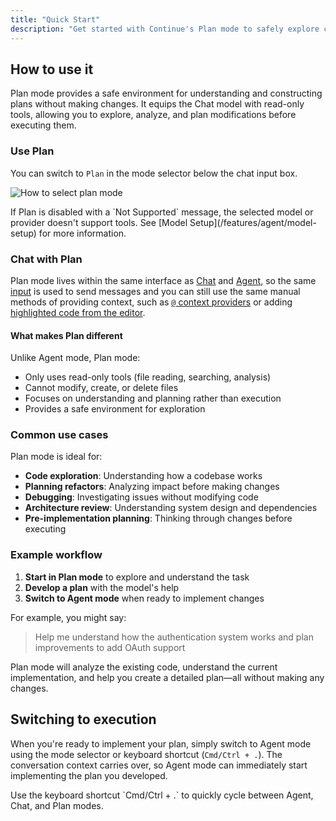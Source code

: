 ```yaml
---
title: "Quick Start"
description: "Get started with Continue's Plan mode to safely explore codebases, plan refactors, debug issues, and develop implementation strategies without modifying code before switching to execution"
---
```


## How to use it

Plan mode provides a safe environment for understanding and constructing plans without making changes. It equips the Chat model with read-only tools, allowing you to explore, analyze, and plan modifications before executing them.

### Use Plan

You can switch to `Plan` in the mode selector below the chat input box.

![How to select plan mode](/images/mode-select-plan.png)

<Info>
  If Plan is disabled with a `Not Supported` message, the selected model or
  provider doesn't support tools. See [Model Setup](/features/agent/model-setup)
  for more information.
</Info>

### Chat with Plan

Plan mode lives within the same interface as [Chat](/features/chat/how-it-works) and [Agent](/features/agent/how-it-works), so the same [input](/features/chat/quick-start#how-to-start-a-conversation) is used to send messages and you can still use the same manual methods of providing context, such as [`@` context providers](/features/chat/quick-start#how-to-use--for-additional-context) or adding [highlighted code from the editor](/features/chat/quick-start#how-to-include-code-context).

#### What makes Plan different

Unlike Agent mode, Plan mode:

- Only uses read-only tools (file reading, searching, analysis)
- Cannot modify, create, or delete files
- Focuses on understanding and planning rather than execution
- Provides a safe environment for exploration

### Common use cases

Plan mode is ideal for:

- **Code exploration**: Understanding how a codebase works
- **Planning refactors**: Analyzing impact before making changes
- **Debugging**: Investigating issues without modifying code
- **Architecture review**: Understanding system design and dependencies
- **Pre-implementation planning**: Thinking through changes before executing

### Example workflow

1. **Start in Plan mode** to explore and understand the task
2. **Develop a plan** with the model's help
3. **Switch to Agent mode** when ready to implement changes

For example, you might say:

> Help me understand how the authentication system works and plan improvements to add OAuth support

Plan mode will analyze the existing code, understand the current implementation, and help you create a detailed plan—all without making any changes.

## Switching to execution

When you're ready to implement your plan, simply switch to Agent mode using the mode selector or keyboard shortcut (`Cmd/Ctrl + .`). The conversation context carries over, so Agent mode can immediately start implementing the plan you developed.

<Tip>
  Use the keyboard shortcut `Cmd/Ctrl + .` to quickly cycle between Agent, Chat,
  and Plan modes.
</Tip>
